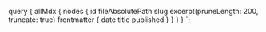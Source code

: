 
<PostIndex posts={props.data.allMdx.nodes.sort(sortPostsDateDesc)} />

  query {
    allMdx {
      nodes {
        id
        fileAbsolutePath
        slug
        excerpt(pruneLength: 200, truncate: true)
        frontmatter {
          date
          title
          published
        }
      }
    }
  }
`;
